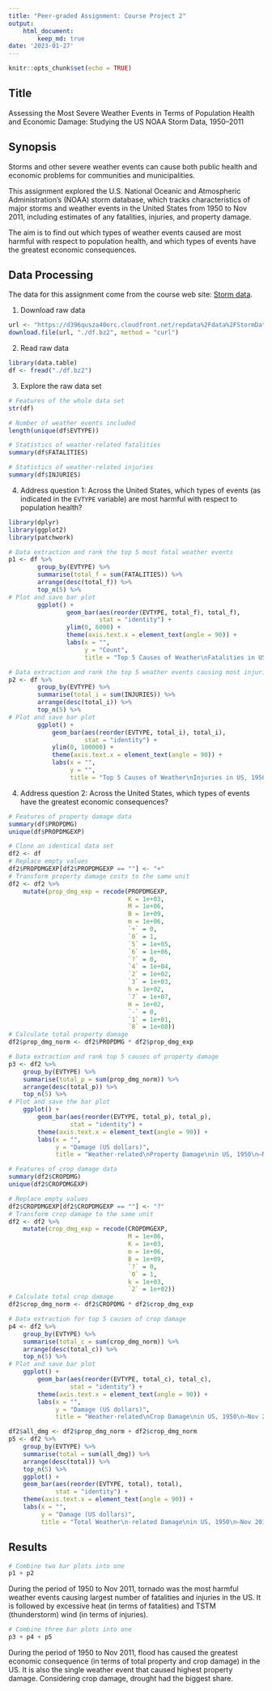 ```yaml
---
title: "Peer-graded Assignment: Course Project 2"
output: 
    html_document:
        keep_md: true
date: '2023-01-27'
---
```


```r
knitr::opts_chunk$set(echo = TRUE)
```

## Title
Assessing the Most Severe Weather Events in Terms of Population Health and Economic Damage: Studying the US NOAA Storm Data, 1950–2011

## Synopsis
Storms and other severe weather events can cause both public health and economic problems for communities and municipalities.

This assignment explored the U.S. National Oceanic and Atmospheric Administration's (NOAA) storm database, which tracks characteristics of major storms and weather events in the United States from 1950 to Nov 2011, including estimates of any fatalities, injuries, and property damage.

The aim is to find out which types of weather events caused are most harmful with respect to population health, and which types of events have the greatest economic consequences.

## Data Processing
The data for this assignment come from the course web site: [Storm data](https://d396qusza40orc.cloudfront.net/repdata%2Fdata%2FStormData.csv.bz2).

1. Download raw data
```r
url <- "https://d396qusza40orc.cloudfront.net/repdata%2Fdata%2FStormData.csv.bz2"
download.file(url, "./df.bz2", method = "curl")
```

2. Read raw data
```r
library(data.table)
df <- fread("./df.bz2")
```

3. Explore the raw data set
```r
# Features of the whole data set
str(df)

# Number of weather events included
length(unique(df$EVTYPE))

# Statistics of weather-related fatalities
summary(df$FATALITIES)

# Statistics of weather-related injuries
summary(df$INJURIES)
```

4. Address question 1: Across the United States, which types of events (as indicated in the `EVTYPE` variable) are most harmful with respect to population health?

```r
library(dplyr)
library(ggplot2)
library(patchwork)

# Data extraction and rank the top 5 most fatal weather events
p1 <- df %>% 
        group_by(EVTYPE) %>% 
        summarise(total_f = sum(FATALITIES)) %>% 
        arrange(desc(total_f)) %>% 
        top_n(5) %>% 
# Plot and save bar plot
        ggplot() +
                geom_bar(aes(reorder(EVTYPE, total_f), total_f), 
                         stat = "identity") +
                ylim(0, 6000) +
                theme(axis.text.x = element_text(angle = 90)) +
                labs(x = "",
                     y = "Count",
                     title = "Top 5 Causes of Weather\nFatalities in US, 1950–Nov 2011")

# Data extraction and rank the top 5 weather events causing most injuries
p2 <- df %>% 
        group_by(EVTYPE) %>% 
        summarise(total_i = sum(INJURIES)) %>% 
        arrange(desc(total_i)) %>% 
        top_n(5) %>% 
# Plot and save bar plot
        ggplot() +
            geom_bar(aes(reorder(EVTYPE, total_i), total_i), 
                     stat = "identity") +
            ylim(0, 100000) +
            theme(axis.text.x = element_text(angle = 90)) +
            labs(x = "",
                 y = "",
                 title = "Top 5 Causes of Weather\nInjuries in US, 1950–Nov 2011")
```

4. Address question 2: Across the United States, which types of events have the greatest economic consequences?
```r
# Features of property damage data
summary(df$PROPDMG)
unique(df$PROPDMGEXP)

# Clone an identical data set
df2 <- df
# Replace empty values
df2$PROPDMGEXP[df2$PROPDMGEXP == ""] <- "+"
# Transform property damage costs to the same unit
df2 <- df2 %>% 
    mutate(prop_dmg_exp = recode(PROPDMGEXP,
                                 K = 1e+03,
                                 M = 1e+06,
                                 B = 1e+09,
                                 m = 1e+06,
                                 `+` = 0,
                                 `0` = 1,
                                 `5` = 1e+05,
                                 `6` = 1e+06,
                                 `?` = 0, 
                                 `4` = 1e+04,
                                 `2` = 1e+02,
                                 `3` = 1e+03, 
                                 h = 1e+02,
                                 `7` = 1e+07,
                                 H = 1e+02,
                                 `-` = 0,
                                 `1` = 1e+01,
                                 `8` = 1e+08))
# Calculate total property damage
df2$prop_dmg_norm <- df2$PROPDMG * df2$prop_dmg_exp

# Data extraction and rank top 5 causes of property damage
p3 <- df2 %>% 
    group_by(EVTYPE) %>% 
    summarise(total_p = sum(prop_dmg_norm)) %>% 
    arrange(desc(total_p)) %>% 
    top_n(5) %>% 
# Plot and save the bar plot
    ggplot() +
        geom_bar(aes(reorder(EVTYPE, total_p), total_p), 
                 stat = "identity") +
        theme(axis.text.x = element_text(angle = 90)) +
        labs(x = "",
             y = "Damage (US dollars)",
             title = "Weather-related\nProperty Damage\nin US, 1950\n–Nov 2011")

# Features of crop damage data
summary(df2$CROPDMG)
unique(df2$CROPDMGEXP)

# Replace empty values
df2$CROPDMGEXP[df2$CROPDMGEXP == ""] <- "?"
# Transform crop damage to the same unit
df2 <- df2 %>% 
    mutate(crop_dmg_exp = recode(CROPDMGEXP,
                                 M = 1e+06,
                                 K = 1e+03,
                                 m = 1e+06,
                                 B = 1e+09,
                                 `?` = 0,
                                 `0` = 1,
                                 k = 1e+03,
                                 `2` = 1e+02))
# Calculate total crop damage
df2$crop_dmg_norm <- df2$CROPDMG * df2$crop_dmg_exp 

# Data extraction for top 5 causes of crop damage
p4 <- df2 %>% 
    group_by(EVTYPE) %>% 
    summarise(total_c = sum(crop_dmg_norm)) %>% 
    arrange(desc(total_c)) %>% 
    top_n(5) %>% 
# Plot and save bar plot
    ggplot() +
        geom_bar(aes(reorder(EVTYPE, total_c), total_c), 
                 stat = "identity") +
        theme(axis.text.x = element_text(angle = 90)) +
        labs(x = "",
             y = "Damage (US dollars)",
             title = "Weather-related\nCrop Damage\nin US, 1950\n–Nov 2011")

df2$all_dmg <- df2$prop_dmg_norm + df2$crop_dmg_norm
p5 <- df2 %>% 
    group_by(EVTYPE) %>% 
    summarise(total = sum(all_dmg)) %>% 
    arrange(desc(total)) %>% 
    top_n(5) %>% 
    ggplot() +
    geom_bar(aes(reorder(EVTYPE, total), total), 
             stat = "identity") +
    theme(axis.text.x = element_text(angle = 90)) +
    labs(x = "",
         y = "Damage (US dollars)",
         title = "Total Weather\n-related Damage\nin US, 1950\n–Nov 2011")
```

## Results
```r
# Combine two bar plots into one
p1 + p2
```

During the period of 1950 to Nov 2011, tornado was the most harmful weather events causing largest number of fatalities and injuries in the US. It is followed by excessive heat (in terms of fatalities) and TSTM (thunderstorm) wind (in terms of injuries).

```r
# Combine three bar plots into one
p3 + p4 + p5
```

During the period of 1950 to Nov 2011, flood has caused the greatest economic consequence (in terms of total property and crop damage) in the US. It is also the single weather event that caused highest property damage. Considering crop damage, drought had the biggest share.

